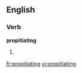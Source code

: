 
==English==

===Verb===
'''propitiating'''

# {{present participle of|[[propitiate]]}}

[[fr:propitiating]]
[[vi:propitiating]]